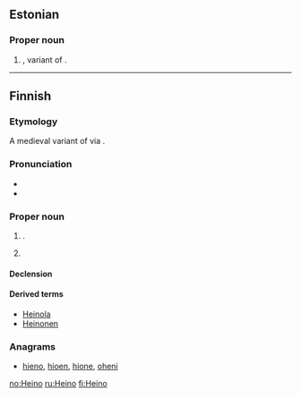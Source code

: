 ==Estonian==

===Proper noun===
{{head|et|proper noun}}

# {{given name|male|lang=et}}, variant of {{term|Hendrik||[[Henry]]|lang=et}}.

----

==Finnish==

===Etymology===
A medieval variant of {{term|Henrik||[[Henry]]|lang=fi}} via {{etyl|gml|fi}}.

===Pronunciation===
* {{IPA|/ˈheino/|lang=fi}}
* {{hyphenation|Hei|no|lang=fi}}

===Proper noun===
{{fi-proper noun}}

# {{given name|male|lang=fi}}.
# {{surname|patronymic|from=given names|lang=fi}}

====Declension====
{{fi-decl-valo|Hein|||o|a}}

====Derived terms====
* [[Heinola]]
* [[Heinonen]]

===Anagrams===
* [[hieno#Finnish|hieno]], [[hioen#Finnish|hioen]], [[hione#Finnish|hione]], [[oheni#Finnish|oheni]]

[[no:Heino]]
[[ru:Heino]]
[[fi:Heino]]